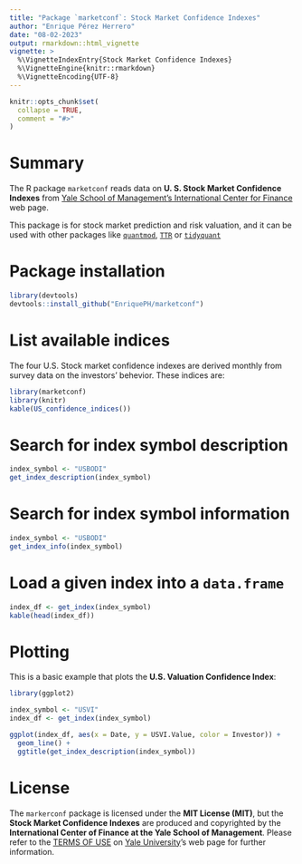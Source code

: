 ```yaml
---
title: "Package `marketconf`: Stock Market Confidence Indexes"
author: "Enrique Pérez Herrero"
date: "08-02-2023"
output: rmarkdown::html_vignette
vignette: >
  %\VignetteIndexEntry{Stock Market Confidence Indexes}
  %\VignetteEngine{knitr::rmarkdown}
  %\VignetteEncoding{UTF-8}
---
```


```r
knitr::opts_chunk$set(
  collapse = TRUE,
  comment = "#>"
)
```

# Summary

The R package `marketconf` reads data on **U. S. Stock Market Confidence
Indexes** from [Yale School of Management's International Center for
Finance](https://som.yale.edu/faculty-research/our-centers-initiatives/international-center-finance/data/stock-market-confidence)
web page.

This package is for stock market prediction and risk valuation, and
it can be used with other packages like [`quantmod`](https://cran.r-project.org/web/packages/quantmod/index.html), [`TTR`](https://cran.r-project.org/web/packages/TTR/index.html) or [`tidyquant`](https://cran.r-project.org/web/packages/tidyquant/index.html)


# Package installation

```r
library(devtools)
devtools::install_github("EnriquePH/marketconf")
```

# List available indices

The four U.S. Stock market confidence indexes are derived monthly from
survey data on the investors' behevior. These indices are:

```r
library(marketconf)
library(knitr)
kable(US_confidence_indices())
```


# Search for index symbol description
```r
index_symbol <- "USBODI"
get_index_description(index_symbol)
```
# Search for index symbol information

```r
index_symbol <- "USBODI"
get_index_info(index_symbol)
```

# Load a given index into a `data.frame`

```r
index_df <- get_index(index_symbol)
kable(head(index_df))
```


# Plotting

This is a basic example that plots the __U.S. Valuation Confidence Index__:

```r
library(ggplot2)

index_symbol <- "USVI"
index_df <- get_index(index_symbol)

ggplot(index_df, aes(x = Date, y = USVI.Value, color = Investor)) +
  geom_line() +
  ggtitle(get_index_description(index_symbol))
```

# License

The `markerconf` package is licensed under the **MIT License (MIT)**, but the
__Stock Market Confidence Indexes__ are produced and copyrighted by the
__International Center of Finance at the Yale School of Management__. Please
refer to the [TERMS OF
USE](https://som.yale.edu/centers/international-center-for-finance/data/stock-market-confidence-indices/united-states)
on [Yale University](https://som.yale.edu/)'s web page for further information.
